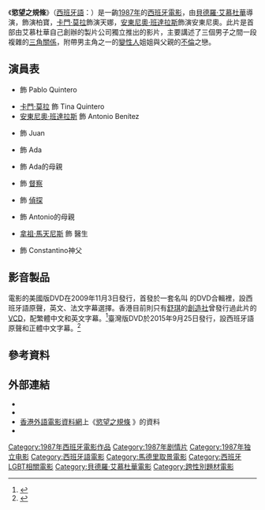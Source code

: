 {{noteTA
|T=zh-tw:慾望法則; zh-hk:慾望之規條;
|G1=Movie
|G2=Show
|1=zh-tw:慾望法則; zh-hk:慾望之規條;
}}

{{Infobox film
| name = 慾望之規條
| original_name  = {{lang|es|''La ley del deseo''}}
| image = La ley del deseo 1987 (TW version DVD cover).JPG
| caption = DVD封面
| director =  [[貝德羅·艾慕杜華|貝德羅·艾慕杜華]]
| producer   = {{tsl|en|Agustín Almodóvar|阿古思定·艾慕杜華}}<br>Miguel Ángel Pérez Campos
| writer         =
| screenplay     = [[貝德羅·艾慕杜華|貝德羅·艾慕杜華]]
| story          = 
| based on       = 
| narrator       = 
| starring       ={{tsl|en|Eusebio Poncela|優西比歐·彭塞臘}}<br>[[卡門·莫拉|卡門·莫拉]]<br>[[安東尼奧·班達拉斯|安東尼奧·班達拉斯]]<br>{{tsl|es|Miguel Molina Tejedor|米格爾·莫立拿}}  
| music          = [[貝爾納多·伯尼茲|貝爾納多·伯尼茲]]
| cinematography = Ángel Luis Fernández
| editing        = {{tsl|en|José Salcedo|荷西·薩契鐸}}
| studio         = El Deseo S.A<br />Lauren Films S.A
| distributor    = 
| released       = {{flagicon|ESP}} 1987年2月7日
| runtime        = 102分鐘
| country        = {{ESP}}
| language       = [[西班牙語|西班牙語]]
| budget         = 100,000,000[[比塞塔|比塞塔]]
| gross          = 240,365,945[[比塞塔|比塞塔]] {{small|(西班牙)}}
| tw_name       = 慾望法則
| hk_name       = 慾望之規條
}}

《'''慾望之規條'''》（[[西班牙語|西班牙語]]：{{lang|es|''La ley del deseo''}}）是一齣[[1987年電影|1987年]]的[[西班牙電影|西班牙電影]]，由[[貝德羅·艾慕杜華|貝德羅·艾慕杜華]]導演，{{tsl|en|Eusebio Poncela|優西比歐·彭塞臘}}飾演柏寶，[[卡門·莫拉|卡門·莫拉]]飾演天娜，[[安東尼奧·班達拉斯|安東尼奧·班達拉斯]]飾演安東尼奧。此片是首部由艾慕杜華自己創辦的製片公司{{tsl|en|El Deseo|慾望電影公司}}獨立推出的影片，主要講述了三個男子之間一段複雜的[[三角關係|三角關係]]，附帶男主角之一的[[變性人|變性人]]姐姐與父親的[[亂倫|不倫]]之戀。

== 演員表 ==
*{{tsl|en|Eusebio Poncela|優西比歐·彭塞臘}} 飾 Pablo Quintero
*[[卡門·莫拉|卡門·莫拉]] 飾 Tina Quintero
*[[安東尼奧·班達拉斯|安東尼奧·班達拉斯]] 飾 Antonio Benítez
*{{tsl|es|Miguel Molina Tejedor|米格爾·莫立拿}} 飾 Juan
*{{tsl|en|Manuela Velasco|曼奴拉·貝拉絲柯}} 飾 Ada
*{{tsl|en|Bibiana Fernández|篳碧安娜·菲南蒂絲}} 飾 Ada的母親
*{{tsl|en|Fernando Guillén (actor)|斐南度·吉連}} 飾 [[督察|督察]]
*{{tsl|en|Fernando Guillén Cuervo|斐南度·吉連·庫爾柏}} 飾 [[偵探|偵探]]
*{{tsl|en|Helga Liné|艾嘉·莉蓮}} 飾 Antonio的母親
*[[拿祖·馬天尼斯|拿祖·馬天尼斯]] 飾 醫生
*{{tsl|en|Germán Cobos|赫爾曼·寇柏士}} 飾 Constantino神父

== 影音製品 ==
電影的美國版DVD在2009年11月3日發行，首發於一套名叫 {{lang|es|''Viva Pedro''}} 的DVD合輯裡，設西班牙語原聲，英文、法文字幕選擇。香港目前則只有[[舒琪|舒琪]]的[[創造社_(發行公司)|創造社]]曾發行過此片的[[VCD|VCD]]，配繁體中文和英文字幕。<ref>{{cite web|url=http://www.hkfilmblog.com/archives/29248|title=Alex專欄：創造社|access-date=2017-01-02|archive-date=2019-12-07|archive-url=https://web.archive.org/web/20191207193517/https://www.hkfilmblog.com/archives/29248|dead-url=no}}</ref>臺灣版DVD於2015年9月25日發行，設西班牙語原聲和正體中文字幕。<ref>{{cite web|url=http://www.eslite.com/product.aspx?pgid=1004137162451334|title=慾望法則 Law of Desire|access-date=2017-01-02|archive-date=2019-09-27|archive-url=https://web.archive.org/web/20190927192602/http://www.eslite.com/product.aspx?pgid=1004137162451334}}</ref>

== 參考資料 ==
{{reflist}}

== 外部連結 ==
*{{IMDb title|0093412|慾望之規條}}
*{{rotten-tomatoes|law_of_desire|慾望之規條}}
*[[香港外語電影資料網|香港外語電影資料網]]上《[http://playitagain.info/site/1993/law-of-desire/ 慾望之規條] {{Wayback|url=http://playitagain.info/site/1993/law-of-desire/ |date=20191016030549 }}》的資料 {{zh-hk}}
* {{douban}}

{{Almodóvar}}

[[Category:1987年西班牙電影作品|Category:1987年西班牙電影作品]]
[[Category:1987年剧情片|Category:1987年剧情片]]
[[Category:1987年独立电影|Category:1987年独立电影]]
[[Category:西班牙語電影|Category:西班牙語電影]]
[[Category:馬德里取景電影|Category:馬德里取景電影]]
[[Category:西班牙LGBT相關電影|Category:西班牙LGBT相關電影]]
[[Category:貝德羅·艾慕杜華電影|Category:貝德羅·艾慕杜華電影]]
[[Category:跨性別題材電影|Category:跨性別題材電影]]